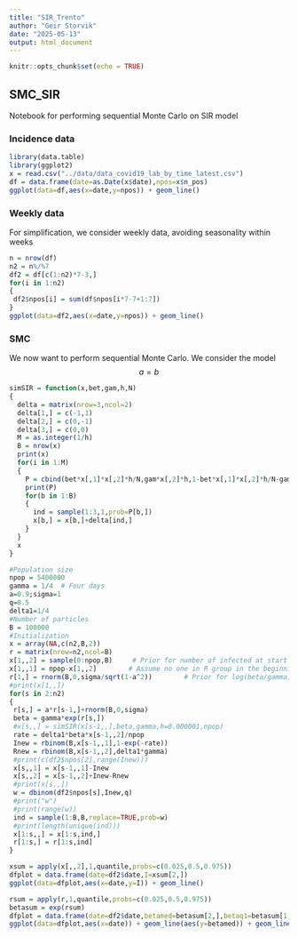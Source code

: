 ```yaml
---
title: "SIR_Trento"
author: "Geir Storvik"
date: "2025-05-13"
output: html_document
---
```


```r
knitr::opts_chunk$set(echo = TRUE)
```

## SMC_SIR

Notebook for performing sequential Monte Carlo on SIR model 

### Incidence data


```r
library(data.table)
library(ggplot2)
x = read.csv("../data/data_covid19_lab_by_time_latest.csv")
df = data.frame(date=as.Date(x$date),npos=x$n_pos)
ggplot(data=df,aes(x=date,y=npos)) + geom_line()
```

### Weekly data

For simplification, we consider weekly data, avoiding seasonality within weeks

```r
n = nrow(df)
n2 = n%/%7
df2 = df[c(1:n2)*7-3,]
for(i in 1:n2)
{
 df2$npos[i] = sum(df$npos[i*7-7+1:7])
}
ggplot(data=df2,aes(x=date,y=npos)) + geom_line()
```

### SMC
We now want to perform sequential Monte Carlo. We consider the model
$$
a=b
$$
```r
simSIR = function(x,bet,gam,h,N)
{
  delta = matrix(nrow=3,ncol=2)
  delta[1,] = c(-1,1)
  delta[2,] = c(0,-1)
  delta[3,] = c(0,0)
  M = as.integer(1/h)
  B = nrow(x)
  print(x)
  for(i in 1:M)
  {
    P = cbind(bet*x[,1]*x[,2]*h/N,gam*x[,2]*h,1-bet*x[,1]*x[,2]*h/N-gam*x[,2]*h)
    print(P)
    for(b in 1:B)
    {
      ind = sample(1:3,1,prob=P[b,])
      x[b,] = x[b,]+delta[ind,]
    }
  }
  x
}
```

```r
#Population size
npop = 5400000
gamma = 1/4  # Four days
a=0.9;sigma=1
q=0.5
delta1=1/4
#Number of particles
B = 100000
#Initialization
x = array(NA,c(n2,B,2))
r = matrix(nrow=n2,ncol=B)
x[1,,2] = sample(0:npop,B)     # Prior for number of infected at start
x[1,,1] = npop-x[1,,2]        # Assume no one in R group in the beginning
r[1,] = rnorm(B,0,sigma/sqrt(1-a^2))        # Prior for log(beta/gamma) at first time point
#print(x[1,,])
for(s in 2:n2)
{
 r[s,] = a*r[s-1,]+rnorm(B,0,sigma)
 beta = gamma*exp(r[s,])
 #x[s,,] = simSIR(x[s-1,,],beta,gamma,h=0.000001,npop)
 rate = delta1*beta*x[s-1,,2]/npop
 Inew = rbinom(B,x[s-1,,1],1-exp(-rate))
 Rnew = rbinom(B,x[s-1,,2],delta1*gamma)
 #print(c(df2$npos[2],range(Inew)))
 x[s,,1] = x[s-1,,1]-Inew
 x[s,,2] = x[s-1,,2]+Inew-Rnew
 #print(x[s,,])
 w = dbinom(df2$npos[s],Inew,q)
 #print("w")
 #print(range(w))
 ind = sample(1:B,B,replace=TRUE,prob=w)
 #print(length(unique(ind)))
 x[1:s,,] = x[1:s,ind,]
 r[1:s,] = r[1:s,ind]
}
```


```r
xsum = apply(x[,,2],1,quantile,probs=c(0.025,0.5,0.975))
dfplot = data.frame(date=df2$date,I=xsum[2,])
ggplot(data=dfplot,aes(x=date,y=I)) + geom_line()
```
```r
rsum = apply(r,1,quantile,probs=c(0.025,0.5,0.975))
betasum = exp(rsum)
dfplot = data.frame(date=df2$date,betamed=betasum[2,],betaq1=betasum[1,],betaq3=betasum[3,])
ggplot(data=dfplot,aes(x=date)) + geom_line(aes(y=betamed)) + geom_line(aes(y=betaq1),linetype="dashed") + geom_line(aes(y=betaq3),linetype="dashed")
```

